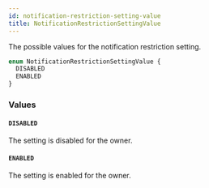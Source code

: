 ```yaml
---
id: notification-restriction-setting-value
title: NotificationRestrictionSettingValue
---
```


The possible values for the notification restriction setting.

```graphql
enum NotificationRestrictionSettingValue {
  DISABLED
  ENABLED
}
```

### Values

#### `DISABLED`

The setting is disabled for the owner.

#### `ENABLED`

The setting is enabled for the owner.
